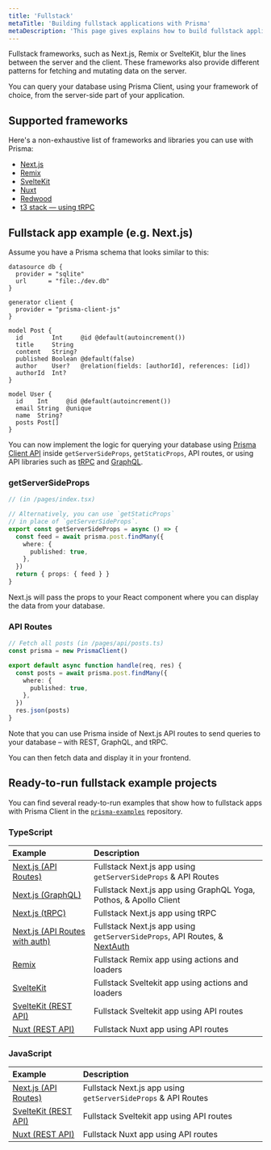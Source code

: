 ```yaml
---
title: 'Fullstack'
metaTitle: 'Building fullstack applications with Prisma'
metaDescription: 'This page gives explains how to build fullstack applications with Prisma. It shows how Prisma fits in with fullstack frameworks and provides practical examples'
---
```


<TopBlock>

Fullstack frameworks, such as Next.js, Remix or SvelteKit, blur the lines between the server and the client. These frameworks also provide different patterns for fetching and mutating data on the server.

You can query your database using Prisma Client, using your framework of choice, from the server-side part of your application.

</TopBlock>

## Supported frameworks

Here's a non-exhaustive list of frameworks and libraries you can use with Prisma:

- [Next.js](https://nextjs.org/)
- [Remix](https://remix.run)
- [SvelteKit](https://kit.svelte.dev/)
- [Nuxt](https://nuxt.com/)
- [Redwood](https://redwoodjs.com/)
- [t3 stack — using tRPC](https://create.t3.gg/)

## Fullstack app example (e.g. Next.js)

Assume you have a Prisma schema that looks similar to this:

```prisma
datasource db {
  provider = "sqlite"
  url      = "file:./dev.db"
}

generator client {
  provider = "prisma-client-js"
}

model Post {
  id        Int     @id @default(autoincrement())
  title     String
  content   String?
  published Boolean @default(false)
  author    User?   @relation(fields: [authorId], references: [id])
  authorId  Int?
}

model User {
  id    Int     @id @default(autoincrement())
  email String  @unique
  name  String?
  posts Post[]
}
```

You can now implement the logic for querying your database using [Prisma Client API](/concepts/components/prisma-client) inside `getServerSideProps`, `getStaticProps`, API routes, or using API libraries such as [tRPC](https://trpc.io/) and [GraphQL](https://graphql.org/).

### <inlinecode> getServerSideProps</inlinecode>

```ts
// (in /pages/index.tsx)

// Alternatively, you can use `getStaticProps`
// in place of `getServerSideProps`.
export const getServerSideProps = async () => {
  const feed = await prisma.post.findMany({
    where: {
      published: true,
    },
  })
  return { props: { feed } }
}
```

Next.js will pass the props to your React component where you can display the data from your database.

### API Routes

```ts
// Fetch all posts (in /pages/api/posts.ts)
const prisma = new PrismaClient()

export default async function handle(req, res) {
  const posts = await prisma.post.findMany({
    where: {
      published: true,
    },
  })
  res.json(posts)
}
```

Note that you can use Prisma inside of Next.js API routes to send queries to your database – with REST, GraphQL, and tRPC.

You can then fetch data and display it in your frontend.

## Ready-to-run fullstack example projects

You can find several ready-to-run examples that show how to fullstack apps with Prisma Client in the [`prisma-examples`](https://github.com/prisma/prisma-examples/) repository.

### TypeScript

| **Example**                                                                                                                    | **Description**                                                                                       |
| :----------------------------------------------------------------------------------------------------------------------------- | :---------------------------------------------------------------------------------------------------- |
| [Next.js (API Routes)](https://github.com/prisma/prisma-examples/tree/latest/typescript/rest-nextjs-api-routes)                | Fullstack Next.js app using `getServerSideProps` & API Routes                                         |
| [Next.js (GraphQL)](https://github.com/prisma/prisma-examples/tree/latest/typescript/graphql-nextjs)                           | Fullstack Next.js app using GraphQL Yoga, Pothos, & Apollo Client                                     |
| [Next.js (tRPC)](https://github.com/prisma/prisma-examples/tree/latest/typescript/trpc-nextjs)                                 | Fullstack Next.js app using tRPC                                                                      |
| [Next.js (API Routes with auth)](https://github.com/prisma/prisma-examples/tree/latest/typescript/rest-nextjs-api-routes-auth) | Fullstack Next.js app using `getServerSideProps`, API Routes, & [NextAuth](https://next-auth.js.org/) |
| [Remix](https://github.com/prisma/prisma-examples/tree/latest/typescript/remix)                                                | Fullstack Remix app using actions and loaders                                                         |
| [SvelteKit](https://github.com/prisma/prisma-examples/tree/latest/typescript/sveltekit)                                        | Fullstack Sveltekit app using actions and loaders                                                     |
| [SvelteKit (REST API)](https://github.com/prisma/prisma-examples/tree/latest/typescript/rest-sveltekit)                        | Fullstack Sveltekit app using API routes                                                              |
| [Nuxt (REST API)](https://github.com/prisma/prisma-examples/tree/latest/typescript/rest-nuxtjs)                                | Fullstack Nuxt app using API routes                                                                   |

### JavaScript

| **Example**                                                                                             | **Description**                                               |
| :------------------------------------------------------------------------------------------------------ | :------------------------------------------------------------ |
| [Next.js (API Routes)](https://github.com/prisma/prisma-examples/tree/latest/javascript/rest-nextjs)    | Fullstack Next.js app using `getServerSideProps` & API Routes |
| [SvelteKit (REST API)](https://github.com/prisma/prisma-examples/tree/latest/javascript/rest-sveltekit) | Fullstack Sveltekit app using API routes                      |
| [Nuxt (REST API)](https://github.com/prisma/prisma-examples/tree/latest/javascript/rest-nuxtjs)         | Fullstack Nuxt app using API routes                           |
